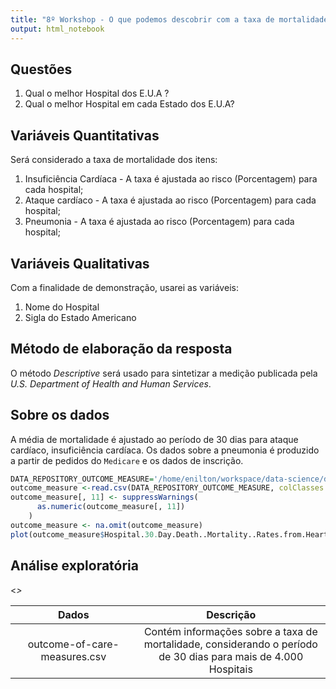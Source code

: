 ```yaml
---
title: "8º Workshop - O que podemos descobrir com a taxa de mortalidade nos Hospitais americanos?"
output: html_notebook
---
```


## Questões

1. Qual o melhor Hospital dos E.U.A ?
2. Qual o melhor Hospital em cada Estado dos E.U.A?

## Variáveis Quantitativas

Será considerado a taxa de mortalidade dos itens:

1. Insuficiência Cardíaca - A taxa é ajustada ao risco (Porcentagem) para cada hospital;
2. Ataque cardíaco -  A taxa é ajustada ao risco (Porcentagem) para cada hospital;
3. Pneumonia - A taxa é ajustada ao risco (Porcentagem) para cada hospital;

## Variáveis Qualitativas

Com a finalidade de demonstração, usarei as variáveis:

1. Nome do Hospital
2. Sigla do Estado Americano

## Método de elaboração da resposta

O método *Descriptive* será usado para sintetizar a medição publicada pela *U.S. Department of Health and Human Services*.

## Sobre os dados

A média de mortalidade é ajustado ao período de 30 dias para ataque cardíaco, insuficiência cardíaca. Os dados sobre a pneumonia é produzido a partir de pedidos do `Medicare` e os dados de inscrição.


```r
DATA_REPOSITORY_OUTCOME_MEASURE='/home/enilton/workspace/data-science/datasets/hospital_quality/outcome-of-care-measures.csv'
outcome_measure <-read.csv(DATA_REPOSITORY_OUTCOME_MEASURE, colClasses = 'character')
outcome_measure[, 11] <- suppressWarnings(
      as.numeric(outcome_measure[, 11])
    )
outcome_measure <- na.omit(outcome_measure)
plot(outcome_measure$Hospital.30.Day.Death..Mortality..Rates.from.Heart.Attack, ylab = 'Taxa de Mortalidade', xlab = 'Quantidade de medições')
```



## Análise exploratória

<<Em construção>>

| Dados | Descrição |
|:--------------------:|:-------------------------------:|
|outcome-of-care-measures.csv| Contém informações sobre a taxa de mortalidade, considerando o período de 30 dias para mais de 4.000 Hospitais |

